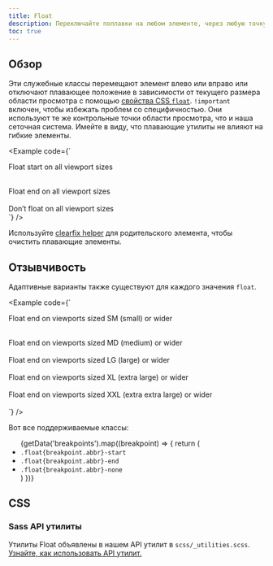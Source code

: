 ```yaml
---
title: Float
description: Переключайте поплавки на любом элементе, через любую точку останова, используя наши адаптивные утилиты float.
toc: true
---
```



## Обзор

Эти служебные классы перемещают элемент влево или вправо или отключают плавающее положение в зависимости от текущего размера области просмотра с помощью [свойства CSS `float`](https://developer.mozilla.org/en-US/docs/Web/CSS/float). `!important` включен, чтобы избежать проблем со специфичностью. Они используют те же контрольные точки области просмотра, что и наша сеточная система. Имейте в виду, что плавающие утилиты не влияют на гибкие элементы.

<Example code={`<div class="float-start">Float start on all viewport sizes</div><br>
<div class="float-end">Float end on all viewport sizes</div><br>
<div class="float-none">Don’t float on all viewport sizes</div>`} />

Используйте [clearfix helper]([[docsref:/helpers/clearfix]]) для родительского элемента, чтобы очистить плавающие элементы.

## Отзывчивость

Адаптивные варианты также существуют для каждого значения `float`.

<Example code={`<div class="float-sm-end">Float end on viewports sized SM (small) or wider</div><br>
<div class="float-md-end">Float end on viewports sized MD (medium) or wider</div><br>
<div class="float-lg-end">Float end on viewports sized LG (large) or wider</div><br>
<div class="float-xl-end">Float end on viewports sized XL (extra large) or wider</div><br>
<div class="float-xxl-end">Float end on viewports sized XXL (extra extra large) or wider</div><br>`} />

Вот все поддерживаемые классы:

<ul>
{getData('breakpoints').map((breakpoint) => {
  return (
    <Fragment>
      <li><code>.float{breakpoint.abbr}-start</code></li>
      <li><code>.float{breakpoint.abbr}-end</code></li>
      <li><code>.float{breakpoint.abbr}-none</code></li>
    </Fragment>
  )
})}
</ul>

## CSS

### Sass API утилиты

Утилиты Float объявлены в нашем API утилит в `scss/_utilities.scss`. [Узнайте, как использовать API утилит.]([[docsref:/utilities/api#using-the-api]])

<ScssDocs name="utils-float" file="scss/_utilities.scss" />
